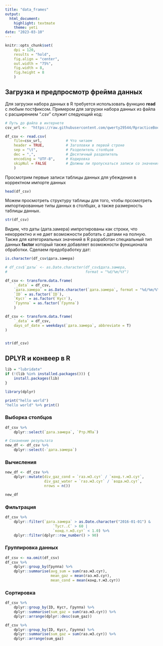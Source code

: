 ```yaml
---
title: "data_frames"
output: 
  html_document: 
    highlight: textmate
    theme: yeti
date: "2023-03-10"
---
```


```r
knitr::opts_chunk$set(
    dpi = 120, 
    results = "hold", 
    fig.align = "center", 
    out.width = "75%", 
    fig.width = 8, 
    fig.height = 8
    )
```

## **Загрузка и предпросмотр фрейма данных**


Для загрузки набора данных в R требуется использовать функцию **read** с любым постфиксом. Примером для загрузки набора данных из файла с расширением ".csv" служит следующий код:

```r
# Путь до файла в интернете
csv_url <-  "https://raw.githubusercontent.com/qwerty29544/RpracticeBook/master/2Data/01FlatTables/GAZ.csv"

df_csv <- read.csv(
    file=csv_url,           # Что читаем 
    header = TRUE,          # Заголовки в первой строке
    sep = "\t",             # Разделитель столбцов
    dec = ",",              # Десятичный разделитель
    encoding = "UTF-8",     # Кодировка
    skipNul = FALSE         # Должны ли пропускаться записи со значениями NULL
    )
```

Просмотрим первые записи таблицы данных для убеждения в корректном импорте данных

```r
head(df_csv)
```


Можем просмотреть структуру таблицы для того, чтобы прсомотреть импортированные типы данных в столбцах, а также размерность таблицы данных.

```r
str(df_csv)
```

Видим, что даты (дата.замера) импротированы как строки, что некорректно и не дает возможности работать с датами на полную. Также для категориальных значений в R разработан специальный тип данных **factor** который также добавляет возможности функционала обработки. Сделаем предобработку дат:

```r
is.character(df_csv$дата.замера)
```


```r
# df_csv$`даты` <- as.Date.character(df_csv$дата.замера, 
#                                    format = "%d/%m/%Y")
```


```r
df_csv <- transform.data.frame(
    `_data` = df_csv, 
    `дата.замера` = as.Date.character(`дата.замера`, format = "%d/%m/%Y"),
    `ID` = as.factor(`ID`),
    `Куст` = as.factor(`Куст`),
    `Группа` = as.factor(`Группа`)
    )

df_csv <- transform.data.frame(
    `_data` = df_csv,
    days_of_date = weekdays(`дата.замера`, abbreviate = T)
)


str(df_csv)
```


## DPLYR и конвеер в R


```r
lib = "lubridate"
if (!(lib %in% installed.packages())) {
    install.packages(lib)
}
```


```r
library(dplyr)
```
```r
print("hello world")
"hello world" %>% print()
```
### Выборка столбцов

```r
df_csv %>% 
    dplyr::select(`дата.замера`, `Ртр.МПа`)

# Соханение результата
new_df <- df_csv %>% 
    dplyr::select(-`дата.замера`)
```

### Вычисления

```r
new_df <- df_csv %>% 
    dplyr::mutate(div_gaz_cond = `газ.м3.сут` / `конд.т.м3.сут`,
                  div_gaz_water = `газ.м3.сут` / `вода.м3.сут`,
                  nrows = n())

new_df    
```

### Фильтрация

```r
df_csv %>% 
    dplyr::filter(`дата.замера` > as.Date.character("2016-01-01") &
                      `Туст..С` > 60 |
                      `конд.т.м3.сут` < 1.0) %>% 
    dplyr::filter(dplyr::row_number() > 90)
```

### Группировка данных

```r
df_csv <- na.omit(df_csv)
df_csv %>% 
    dplyr::group_by(Группа) %>% 
    dplyr::summarise(avg_sum = sum(газ.м3.сут),
                     mean_gaz = mean(газ.м3.сут),
                     mean_cond = mean(конд.т.м3.сут))

```



### Сортировка

```r


df_csv %>% 
    dplyr::group_by(ID, Куст, Группа) %>%
    dplyr::summarise(sum_gaz = sum(газ.м3.сут)) %>% 
    dplyr::arrange(dplyr::desc(sum_gaz))

df_csv %>% 
    dplyr::group_by(ID, Куст, Группа) %>%
    dplyr::summarise(sum_gaz = sum(газ.м3.сут)) %>% 
    dplyr::arrange(sum_gaz)
```

